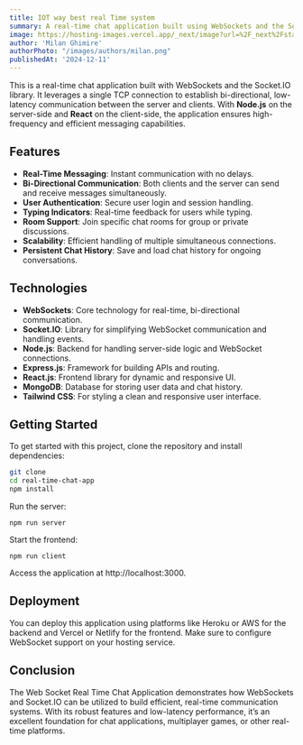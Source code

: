```yaml
---
title: IOT way best real Time system
summary: A real-time chat application built using WebSockets and the Socket.IO library, providing low-latency, bi-directional communication.
image: https://hosting-images.vercel.app/_next/image?url=%2F_next%2Fstatic%2Fmedia%2FIot.563e5b67.png&w=2048&q=75
author: 'Milan Ghimire'
authorPhoto: "/images/authors/milan.png"
publishedAt: '2024-12-11'
---
```


This is a real-time chat application built with WebSockets and the Socket.IO library. It leverages a single TCP connection to establish bi-directional, low-latency communication between the server and clients. With **Node.js** on the server-side and **React** on the client-side, the application ensures high-frequency and efficient messaging capabilities.

## Features

- **Real-Time Messaging**: Instant communication with no delays.
- **Bi-Directional Communication**: Both clients and the server can send and receive messages simultaneously.
- **User Authentication**: Secure user login and session handling.
- **Typing Indicators**: Real-time feedback for users while typing.
- **Room Support**: Join specific chat rooms for group or private discussions.
- **Scalability**: Efficient handling of multiple simultaneous connections.
- **Persistent Chat History**: Save and load chat history for ongoing conversations.

## Technologies

- **WebSockets**: Core technology for real-time, bi-directional communication.
- **Socket.IO**: Library for simplifying WebSocket communication and handling events.
- **Node.js**: Backend for handling server-side logic and WebSocket connections.
- **Express.js**: Framework for building APIs and routing.
- **React.js**: Frontend library for dynamic and responsive UI.
- **MongoDB**: Database for storing user data and chat history.
- **Tailwind CSS**: For styling a clean and responsive user interface.

## Getting Started

To get started with this project, clone the repository and install dependencies:

```bash
git clone
cd real-time-chat-app
npm install
```
Run the server:
```
npm run server
```
Start the frontend:
```
npm run client
```
Access the application at http://localhost:3000.

## Deployment

You can deploy this application using platforms like Heroku or AWS for the backend and Vercel or Netlify for the frontend. Make sure to configure WebSocket support on your hosting service.

## Conclusion

The Web Socket Real Time Chat Application demonstrates how WebSockets and Socket.IO can be utilized to build efficient, real-time communication systems. With its robust features and low-latency performance, it’s an excellent foundation for chat applications, multiplayer games, or other real-time platforms.
